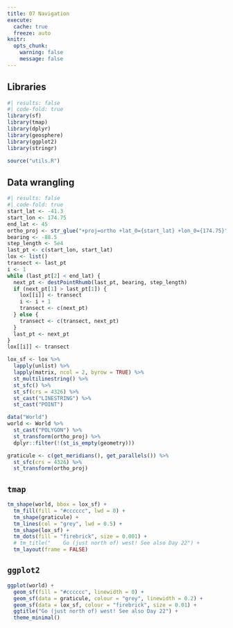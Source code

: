```yaml
---
title: 07 Navigation
execute: 
  cache: true
  freeze: auto
knitr:
  opts_chunk: 
    warning: false
    message: false
---
```


## Libraries
```r
#| results: false
#| code-fold: true
library(sf)
library(tmap)
library(dplyr)
library(geosphere)
library(ggplot2)
library(stringr)

source("utils.R")
```

## Data wrangling
```r
#| results: false
#| code-fold: true
start_lat <- -41.3
start_lon <- 174.75
end_lat <- 45
ortho_proj <- str_glue("+proj=ortho +lat_0={start_lat} +lon_0={174.75}")
bearing <- -88.5
step_length <- 5e4
last_pt <- c(start_lon, start_lat)
lox <- list()
transect <- last_pt
i <- 1
while (last_pt[2] < end_lat) {
  next_pt <- destPointRhumb(last_pt, bearing, step_length)
  if (next_pt[1] > last_pt[1]) {
    lox[[i]] <- transect
    i <- i + 1
    transect <- c(next_pt)
  } else {
    transect <- c(transect, next_pt)
  }
  last_pt <- next_pt
}
lox[[i]] <- transect

lox_sf <- lox %>%
  lapply(unlist) %>%
  lapply(matrix, ncol = 2, byrow = TRUE) %>%
  st_multilinestring() %>%
  st_sfc() %>%
  st_sf(crs = 4326) %>%
  st_cast("LINESTRING") %>%
  st_cast("POINT")

data("World")
world <- World %>%
  st_cast("POLYGON") %>%
  st_transform(ortho_proj) %>%
  dplyr::filter(!(st_is_empty(geometry)))

graticule <- c(get_meridians(), get_parallels()) %>%
  st_sfc(crs = 4326) %>%
  st_transform(ortho_proj)
```

## `tmap`
```r
tm_shape(world, bbox = lox_sf) +
  tm_fill(fill = "#cccccc", lwd = 0) +
  tm_shape(graticule) +
  tm_lines(col = "grey", lwd = 0.5) +
  tm_shape(lox_sf) +
  tm_dots(fill = "firebrick", size = 0.001) +
  # tm_title("    Go (just north of) west! See also Day 22") +
  tm_layout(frame = FALSE)
```

## `ggplot2`
```r
ggplot(world) +
  geom_sf(fill = "#cccccc", linewidth = 0) +
  geom_sf(data = graticule, colour = "grey", linewidth = 0.2) +
  geom_sf(data = lox_sf, colour = "firebrick", size = 0.01) +
  ggtitle("Go (just north of) west! See also Day 22") +
  theme_minimal()
```
